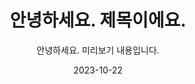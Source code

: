 ---
title: 안녕하세요. 제목이에요.
subtitle: 안녕하세요. 미리보기 내용입니다.
description: test
category: React
date: 2023-10-22
thumbnail: https://github.com/cledow/myblog/assets/130878777/45d8d5e9-6e2e-4672-9744-4d62996f7451
---